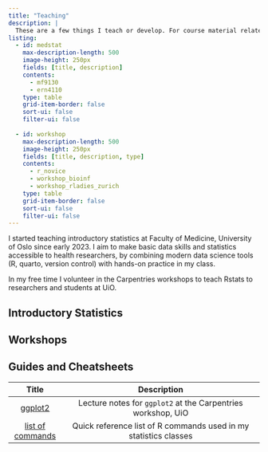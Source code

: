 ```yaml
---
title: "Teaching"
description: |
  These are a few things I teach or develop. For course material related to the courses, please check the description for more details.
listing:
  - id: medstat
    max-description-length: 500
    image-height: 250px
    fields: [title, description]
    contents: 
      - mf9130
      - ern4110
    type: table
    grid-item-border: false
    sort-ui: false
    filter-ui: false
    
  - id: workshop
    max-description-length: 500
    image-height: 250px
    fields: [title, description, type]
    contents: 
      - r_novice
      - workshop_bioinf
      - workshop_rladies_zurich
    type: table
    grid-item-border: false
    sort-ui: false
    filter-ui: false
---
```


I started teaching introductory statistics at Faculty of Medicine, University of Oslo since early 2023. I aim to make basic data skills and statistics accessible to health researchers, by combining modern data science tools (R, quarto, version control) with hands-on practice in my class.

In my free time I volunteer in the Carpentries workshops to teach Rstats to researchers and students at UiO.


## Introductory Statistics

::: {#medstat}
:::

## Workshops

::: {#workshop}
:::

## Guides and Cheatsheets

| Title |   Description            |
|:-----:|:------------------------:|
| [ggplot2](https://github.com/andreaczhang/andreaczhang.github.io/blob/main/resources/lecture_ggplot.pdf) | Lecture notes for `ggplot2` at the Carpentries workshop, UiO|
| [list of commands](https://ocbe-uio.github.io/teaching_mf9130e/lab/list_of_commands.html) | Quick reference list of R commands used in my statistics classes |
